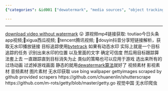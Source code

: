 ```yaml
---
{"categories": &id001 ["dewatermark", "media sources", "object tracking", "stub"], "category": "Royalty-free video sources", "date": "2022-08-04 03:43:26", "description": "This article provides methods for obtaining royalty-free video, image, and audio sources without watermarks. It suggests using tools like 'video_spider' for downloading videos from various apps, target tracking algorithms for removing dynamic watermarks, and the 'dewatermark algorithm' for static watermarks. Additionally, it mentions using Bing wallpapers and providing scrapers for GettyImages and Visual China without watermarks.", "tags": *id001, "title": "Royalty Free Video/Picture/Audio Sources"}

---
```


------
[download video without watermark](https://github.com/wxy2077/video_spider) 😛 源视频mp4链接获取: toutiao今日头条app视频;🍉xigua西瓜视频; 🐧tencent腾讯视频; 🎼douyin抖音分享短链接解析，获取无水印播放链接
目标追踪使用[bytetrack](https://github.com/ifzhang/ByteTrack)
如果有动态水印 实际上就是一个目标追踪的任务 识别出来水印的位置 以及里面的文字 确定可信度 然后用目标跟踪算法套上去 一直跟踪直到目标消失为止
类似的策略也可以应用于游戏 选出来所有的过场动画 过滤掉游戏画面
静态的就用[dewatermark算法](https://github.com/rohitrango/automatic-watermark-detection)就好了
视频素材 影视素材 音频素材 图片素材 无水印获取
use bing wallpaper
gettyimages scraped by github provided scrapers
https://github.com/chuanenlin/shutterscrape
https://github.com/m-rots/getty/blob/master/getty.go
视觉中国 无水印爬虫
